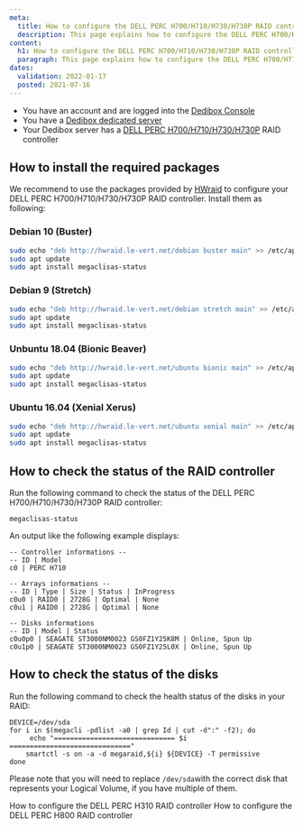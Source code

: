 ```yaml
---
meta:
  title: How to configure the DELL PERC H700/H710/H730/H730P RAID controller
  description: This page explains how to configure the DELL PERC H700/H710/H730/H730P RAID controller
content:
  h1: How to configure the DELL PERC H700/H710/H730/H730P RAID controller
  paragraph: This page explains how to configure the DELL PERC H700/H710/H730/H730P RAID controller
dates:
  validation: 2022-01-17
  posted: 2021-07-16
---
```


<Message type="requirement">

  - You have an account and are logged into the [Dedibox Console](https://console.online.net) 
  - You have a [Dedibox dedicated server](https://www.scaleway.com/en/dedibox/) 
  - Your Dedibox server has a [DELL PERC H700/H710/H730/H730P](https://i.dell.com/sites/csdocuments/Shared-Content_data-Sheets_Documents/en/perc-technical-guidebook.pdf) RAID controller

</Message>

## How to install the required packages

We recommend to use the packages provided by [HWraid](http://hwraid.le-vert.net/) to configure your DELL PERC H700/H710/H730/H730P RAID controller. Install them as following:


### Debian 10 (Buster)

```sh
sudo echo "deb http://hwraid.le-vert.net/debian buster main" >> /etc/apt/sources.list
sudo apt update
sudo apt install megaclisas-status
```

### Debian 9 (Stretch)

```sh
sudo echo "deb http://hwraid.le-vert.net/debian stretch main" >> /etc/apt/sources.list
sudo apt update
sudo apt install megaclisas-status
```

### Unbuntu 18.04 (Bionic Beaver)

```sh
sudo echo "deb http://hwraid.le-vert.net/ubuntu bionic main" >> /etc/apt/sources.list
sudo apt update
sudo apt install megaclisas-status
```

### Ubuntu 16.04 (Xenial Xerus)

```sh
sudo echo "deb http://hwraid.le-vert.net/ubuntu xenial main" >> /etc/apt/sources.list
sudo apt update
sudo apt install megaclisas-status
```

## How to check the status of the RAID controller

Run the following command to check the status of the DELL PERC H700/H710/H730/H730P RAID controller:

```
megaclisas-status
``` 

An output like the following example displays: 

```
-- Controller informations --
-- ID | Model
c0 | PERC H710

-- Arrays informations --
-- ID | Type | Size | Status | InProgress
c0u0 | RAID0 | 2728G | Optimal | None
c0u1 | RAID0 | 2728G | Optimal | None

-- Disks informations
-- ID | Model | Status
c0u0p0 | SEAGATE ST3000NM0023 GS0FZ1Y25K8M | Online, Spun Up
c0u1p0 | SEAGATE ST3000NM0023 GS0FZ1Y25L0X | Online, Spun Up
```

## How to check the status of the disks

Run the following command to check the health status of the disks in your RAID: 

```
DEVICE=/dev/sda
for i in $(megacli -pdlist -a0 | grep Id | cut -d":" -f2); do
     echo "============================== $i =============================="
    smartctl -s on -a -d megaraid,${i} ${DEVICE} -T permissive
done
```

<Message type="note">

Please note that you will need to replace `/dev/sda`with the correct disk that represents your Logical Volume, if you have multiple of them.

</Message>

<Navigation title="See Also">
  <PreviousButton to="/dedibox/hardware/how-to/configure-dell-perc-h310/">How to configure the DELL PERC H310 RAID controller</PreviousButton>
  <NextButton to="/dedibox/hardware/how-to/configure-dell-perc-h800/">How to configure the DELL PERC H800 RAID controller</NextButton>
</Navigation>
